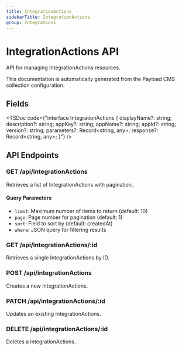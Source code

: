 ```yaml
---
title: IntegrationActions
sidebarTitle: IntegrationActions
group: Integrations
---
```



# IntegrationActions API

API for managing IntegrationActions resources.

<Callout type="info">
  This documentation is automatically generated from the Payload CMS collection configuration.
</Callout>


## Fields

<TSDoc code={"interface IntegrationActions {
  displayName?: string;
  description?: string;
  appKey?: string;
  appName?: string;
  appId?: string;
  version?: string;
  parameters?: Record<string, any>;
  response?: Record<string, any>;
}"} />




## API Endpoints

### GET /api/integrationActions
Retrieves a list of IntegrationActions with pagination.

#### Query Parameters
- `limit`: Maximum number of items to return (default: 10)
- `page`: Page number for pagination (default: 1)
- `sort`: Field to sort by (default: createdAt)
- `where`: JSON query for filtering results

### GET /api/integrationActions/:id
Retrieves a single IntegrationActions by ID.

### POST /api/integrationActions
Creates a new IntegrationActions.

### PATCH /api/integrationActions/:id
Updates an existing IntegrationActions.

### DELETE /api/integrationActions/:id
Deletes a IntegrationActions.

